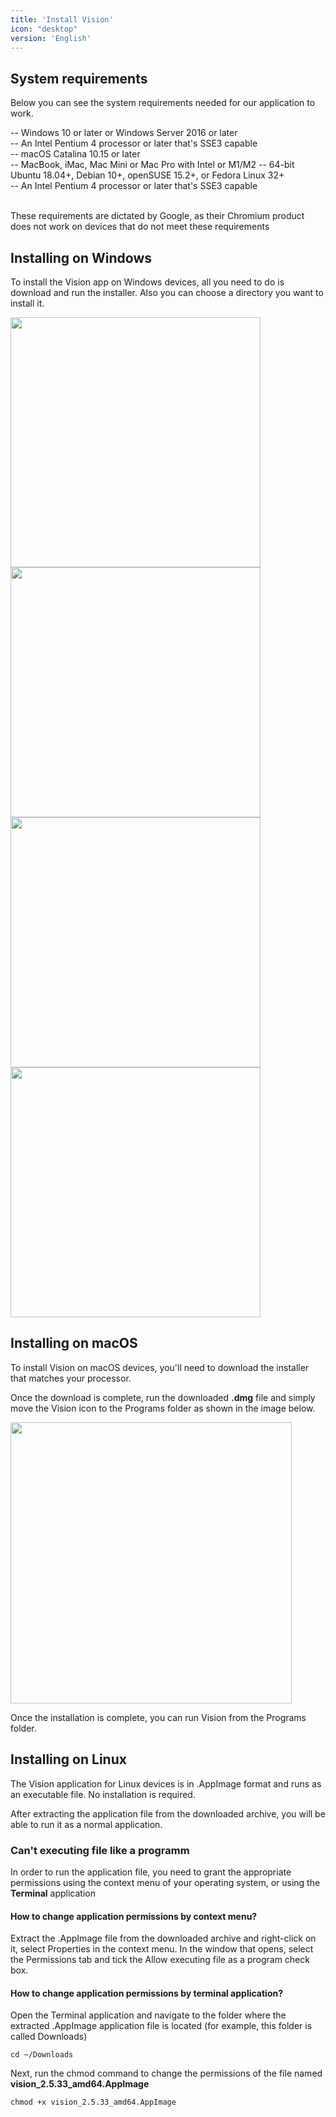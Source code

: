 ```yaml
---
title: 'Install Vision'
icon: "desktop"
version: 'English'
---
```


## System requirements
Below you can see the system requirements needed for our application to work. 

<Card>
<Tabs>
  <Tab title="Windows">
    -- Windows 10 or later or Windows Server 2016 or later <br />
    -- An Intel Pentium 4 processor or later that's SSE3 capable <br />
  </Tab>
  <Tab title="Mac">
    -- macOS Catalina 10.15 or later <br />
    -- MacBook, iMac, Mac Mini or Mac Pro with Intel or M1/M2 
  </Tab>
  <Tab title="Linux">
    -- 64-bit Ubuntu 18.04+, Debian 10+, openSUSE 15.2+, or Fedora Linux 32+ <br />
    -- An Intel Pentium 4 processor or later that's SSE3 capable <br />
  </Tab>
</Tabs>
</Card>
<br />

<Note>These requirements are dictated by Google, as their Chromium product does not work on devices that do not meet these requirements</Note>

## Installing on Windows

To install the Vision app on Windows devices, all you need to do is download and run the installer. Also you can choose a directory you want to install it.

<Card>
<Tabs>
<Tab title="Step 1"><img width="400" className="tailwind mx-auto" src="/images/win_install_1.png" /></Tab>
<Tab title="Step 2"><img width="400" className="tailwind mx-auto" src="/images/win_install_2.png" /></Tab>
<Tab title="Step 3"><img width="400" className="tailwind mx-auto" src="/images/win_install_3.png" /></Tab>
<Tab title="Step 4"><img width="400" className="tailwind mx-auto" src="/images/win_install_4.png" /></Tab>
</Tabs>
</Card>

## Installing on macOS

To install Vision on macOS devices, you'll need to download the installer that matches your processor. 

Once the download is complete, run the downloaded **.dmg** file and simply move the Vision icon to the Programs folder as shown in the image below. 

<img width="450" className="tailwind mx-auto" src="/images/macos_installer.png" />

Once the installation is complete, you can run Vision from the Programs folder.

## Installing on Linux

The Vision application for Linux devices is in .AppImage format and runs as an executable file. No installation is required.

After extracting the application file from the downloaded archive, you will be able to run it as a normal application.

### Can't executing file like a programm

In order to run the application file, you need to grant the appropriate permissions using the context menu of your operating system, or using the **Terminal** application

#### How to change application permissions by context menu?

Extract the .AppImage file from the downloaded archive and right-click on it, select Properties in the context menu. In the window that opens, select the Permissions tab and tick the Allow executing file as a program check box.

#### How to change application permissions by terminal application?

Open the Terminal application and navigate to the folder where the extracted .AppImage application file is located (for example, this folder is called Downloads)

```
cd ~/Downloads
```

Next, run the chmod command to change the permissions of the file named **vision_2.5.33_amd64.AppImage**

```
chmod +x vision_2.5.33_amd64.AppImage
```
